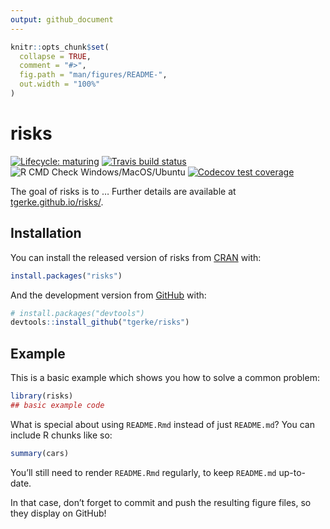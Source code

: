 ```yaml
---
output: github_document
---
```


<!-- README.md is generated from README.Rmd. Please edit that file -->

```r
knitr::opts_chunk$set(
  collapse = TRUE,
  comment = "#>",
  fig.path = "man/figures/README-",
  out.width = "100%"
)
```

# risks

<!-- badges: start -->
[![Lifecycle: maturing](https://img.shields.io/badge/lifecycle-maturing-blue.svg)](https://www.tidyverse.org/lifecycle/#maturing)
[![Travis build status](https://travis-ci.com/tgerke/risks.svg?branch=master)](https://travis-ci.com/tgerke/risks)
![R CMD Check Windows/MacOS/Ubuntu](https://github.com/tgerke/risks/workflows/R%20CMD%20Check%20via%20%7Btic%7D/badge.svg)
[![Codecov test coverage](https://codecov.io/gh/tgerke/risks/branch/master/graph/badge.svg)](https://codecov.io/gh/tgerke/risks?branch=master)
<!-- badges: end -->

The goal of risks is to ... Further details are available at [tgerke.github.io/risks/](https://tgerke.github.io/risks/).

## Installation

You can install the released version of risks from [CRAN](https://CRAN.R-project.org) with:

``` r
install.packages("risks")
```

And the development version from [GitHub](https://github.com/) with:

``` r
# install.packages("devtools")
devtools::install_github("tgerke/risks")
```
## Example

This is a basic example which shows you how to solve a common problem:

```r
library(risks)
## basic example code
```

What is special about using `README.Rmd` instead of just `README.md`? You can include R chunks like so:

```r
summary(cars)
```

You'll still need to render `README.Rmd` regularly, to keep `README.md` up-to-date.

In that case, don't forget to commit and push the resulting figure files, so they display on GitHub!
